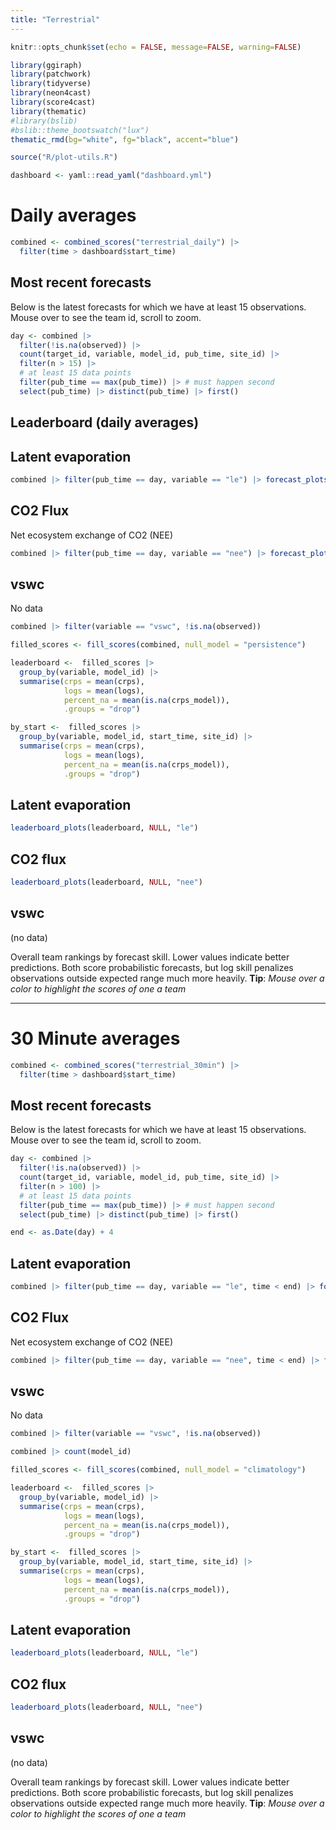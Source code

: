 ```yaml
---
title: "Terrestrial"
---
```


```r
knitr::opts_chunk$set(echo = FALSE, message=FALSE, warning=FALSE)
```

```r
library(ggiraph)
library(patchwork)
library(tidyverse)
library(neon4cast)
library(score4cast)
library(thematic)
#library(bslib)
#bslib::theme_bootswatch("lux")
thematic_rmd(bg="white", fg="black", accent="blue")

source("R/plot-utils.R")

```

```r
dashboard <- yaml::read_yaml("dashboard.yml")
```

# Daily averages

```r
combined <- combined_scores("terrestrial_daily") |> 
  filter(time > dashboard$start_time)
```

## Most recent forecasts

Below is the latest forecasts for which we have at least 15 observations. Mouse over to see the team id, scroll to zoom.

```r
day <- combined |>
  filter(!is.na(observed)) |>
  count(target_id, variable, model_id, pub_time, site_id) |>
  filter(n > 15) |> 
  # at least 15 data points
  filter(pub_time == max(pub_time)) |> # must happen second
  select(pub_time) |> distinct(pub_time) |> first()
```


## Leaderboard (daily averages)

::: {.panel-tabset}

## Latent evaporation

```r
combined |> filter(pub_time == day, variable == "le") |> forecast_plots()
```

## CO2 Flux

Net ecosystem exchange of CO2 (NEE) 


```r
combined |> filter(pub_time == day, variable == "nee") |> forecast_plots()
```

## vswc 

No data

```r
combined |> filter(variable == "vswc", !is.na(observed))
```

:::


```r
filled_scores <- fill_scores(combined, null_model = "persistence")
```

```r
leaderboard <-  filled_scores |> 
  group_by(variable, model_id) |>
  summarise(crps = mean(crps),
            logs = mean(logs),
            percent_na = mean(is.na(crps_model)),
            .groups = "drop")
```

```r
by_start <-  filled_scores |> 
  group_by(variable, model_id, start_time, site_id) |>
  summarise(crps = mean(crps),
            logs = mean(logs),
            percent_na = mean(is.na(crps_model)),
            .groups = "drop")

```


::: {.panel-tabset}

## Latent evaporation

```r
leaderboard_plots(leaderboard, NULL, "le")
```

## CO2 flux

```r
leaderboard_plots(leaderboard, NULL, "nee")
```

## vswc

(no data)

:::

Overall team rankings by forecast skill. Lower values indicate better predictions. Both score probabilistic forecasts, but log skill penalizes observations outside expected range much more heavily. **Tip**: *Mouse over a color to highlight the scores of one a team*


----------------


# 30 Minute averages

```r
combined <- combined_scores("terrestrial_30min") |> 
  filter(time > dashboard$start_time)
```


## Most recent forecasts

Below is the latest forecasts for which we have at least 15 observations. Mouse over to see the team id, scroll to zoom.

```r
day <- combined |>
  filter(!is.na(observed)) |>
  count(target_id, variable, model_id, pub_time, site_id) |>
  filter(n > 100) |> 
  # at least 15 data points
  filter(pub_time == max(pub_time)) |> # must happen second
  select(pub_time) |> distinct(pub_time) |> first()

end <- as.Date(day) + 4
```



::: {.panel-tabset}

## Latent evaporation

```r
combined |> filter(pub_time == day, variable == "le", time < end) |> forecast_plots(ncol=3)
```

## CO2 Flux

Net ecosystem exchange of CO2 (NEE) 


```r
combined |> filter(pub_time == day, variable == "nee", time < end) |> forecast_plots()
```

## vswc 

No data

```r
combined |> filter(variable == "vswc", !is.na(observed))
```

:::


```r
combined |> count(model_id)

filled_scores <- fill_scores(combined, null_model = "climatology")
```

```r
leaderboard <-  filled_scores |> 
  group_by(variable, model_id) |>
  summarise(crps = mean(crps),
            logs = mean(logs),
            percent_na = mean(is.na(crps_model)),
            .groups = "drop")
```

```r
by_start <-  filled_scores |> 
  group_by(variable, model_id, start_time, site_id) |>
  summarise(crps = mean(crps),
            logs = mean(logs),
            percent_na = mean(is.na(crps_model)),
            .groups = "drop")

```


::: {.panel-tabset}

## Latent evaporation

```r
leaderboard_plots(leaderboard, NULL, "le")
```

## CO2 flux

```r
leaderboard_plots(leaderboard, NULL, "nee")
```

## vswc

(no data)

:::

Overall team rankings by forecast skill. Lower values indicate better predictions. Both score probabilistic forecasts, but log skill penalizes observations outside expected range much more heavily. **Tip**: *Mouse over a color to highlight the scores of one a team*























